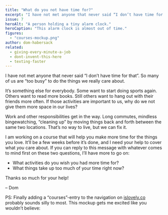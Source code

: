 ```yaml
---
title: "What do you not have time for?"
excerpt: "I have not met anyone that never said “I don’t have time for that”. So many of us are “too busy” to do the things we really care about."
issue: 7
heroAlt: "A person holding a tiny alarm clock."
heroCaption: "This alarm clock is almost out of time."
figures:
  - "courses-mockup.png"
author: dom-habersack
related:
  - giving-every-minute-a-job
  - dont-invent-this-here
  - texting-faster
---
```

I have not met anyone that never said “I don’t have time for that”. So many of us are “too busy” to do the things we really care about.

It’s something else for everybody. Some want to start doing sports again. Others want to read more books. Still others want to hang out with their friends more often. If those activities are important to us, why do we not give them more space in our lives?

Work and other responsibilities get in the way. Long commutes, mindless bingewatching, “cleaning up” by moving things back and forth between the same two locations. That’s no way to live, but we can fix it.

I am working on a course that will help you make more time for the things you love. It’ll be a few weeks before it’s done, and I need your help to cover what _you_ care about. If you can reply to this message with whatever comes to mind first on these two questions, I’ll have more to go on:

- What activities do you wish you had more time for?
- What things take up too much of your time right now?

Thanks so much for your help!

– Dom

PS: Finally adding a “courses”-entry to the navigation on [islovely.co](/) probably sounds silly to most. This mockup gets me excited like you wouldn’t believe:

<Figure
  alt="A screenshot of this website, showing a new courses-section"
  src={figures['courses-mockup']}
/>
